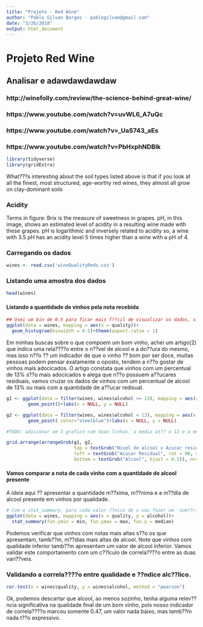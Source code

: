 ```yaml
---
title: "Projeto - Red Wine"
author: "Pablo Gilvan Borges - pablogilvan@gmail.com"
date: "3/26/2018"
output: html_document
---
```

# Projeto Red Wine 
## Analisar e adawdawdawdaw
### http://winefolly.com/review/the-science-behind-great-wine/
### https://www.youtube.com/watch?v=uvWL6_A7uQc
### https://www.youtube.com/watch?v=_UaS743_aEs
### https://www.youtube.com/watch?v=PbHxphNDBlk

```r
library(tidyverse)
library(gridExtra)
```


What???s interesting about the soil types listed above is that if you look at all the finest, most structured, age-worthy red wines, they almost all grow on clay-dominant soils 

### Acidity

Terms in figure: Brix is the measure of sweetness in grapes. pH, in this image, shows an estimated level of acidity in a resulting wine made with these grapes. pH is logarithmic and inversely related to acidity so, a wine with 3.5 pH has an acidity level 5 times higher than a wine with a pH of 4.

### Carregando os dados
```r
wines <- read.csv('wineQualityReds.csv')
```

### Listando uma amostra dos dados
```r
head(wines)
```

#### Listando a quantidade de vinhos pela nota recebida
```r
## Usei um bin de 0.5 para ficar mais f??cil de visualizar os dados, visto que com bin 1 n??o ficava t??o claro.
ggplot(data = wines, mapping = aes(x = quality))+
  geom_histogram(binwidth = 0.5)+theme(aspect.ratio = 1)
```

Em minhas buscas sobre o que compoem um bom vinho, achei um artigo(2) que indica uma rela????o entre o n??vel de alcool e a do??ura do mesmo, mas isso n??o ?? um indicador de que o vinho ?? bom por ser doce, muitas pessoas podem pensar exatamente o oposto, tendem a n??o gostar de vinhos mais adocicados.
O artigo constata que vinhos com um percentual de 13% s??o mais adocicados e alega que n??o possuem a??ucares residuais, vamos cruzar os dados de vinhos com um percentual de alcool de 13% ou mais com a quantidade de a??ucar redisual.
```r
g1 <- ggplot(data = filter(wines, wines$alcohol >= 13), mapping = aes(x = alcohol, y = residual.sugar))+
        geom_point()+labs(x = NULL, y = NULL)

g2 <- ggplot(data = filter(wines, wines$alcohol < 13), mapping = aes(x = alcohol, y = residual.sugar))+
        geom_point( color="steelblue")+labs(x = NULL, y = NULL)

#TODO: adicionar um 3 grafico com duas linhas, a media at?? o 13 e a media 

grid.arrange(arrangeGrob(g1, g2, 
                         top = textGrob("Nivel de alcool x Acucar residual", vjust = 1),
                         left = textGrob("Acucar Residual", rot = 90, vjust = 0.5),
                         bottom = textGrob("Alcool", hjust = 0.5)), nrow=1)
```



#### Vamos comparar a nota de cada vinho com a quantidade de alcool presente
A ideia aqui ?? apresentar a quantidade m??xima, m??nima e a m??dia de alcool presente
em vinhos por qualidade.
```r

# Com o stat_summary, para cada valor ??nico de x vou fazer um 'sum??rio' em y.
ggplot(data = wines, mapping = aes(x = quality, y = alcohol))+
  stat_summary(fun.ymin = min, fun.ymax = max, fun.y = median)
```

Podemos verificar que vinhos com notas mais altas s??o os que apresentam, tamb??m, m??dias mais altas de alcool.
Note que vinhos com qualidade inferior tamb??m apresentam um valor de alcool inferior.
Vamos validar este comportamento com um c??lculo de correla????o entre as duas vari??veis.

### Validando a correla????o entre qualidade e ??ndice alc??lico.
```r
cor.test(x = wines$quality, y = wines$alcohol, method = "pearson")
```

Ok, podemos descartar que alcool, ao menos sozinho, tenha alguma relev??ncia significativa na qualidade final de um bom vinho, pois nosso indicador de correla????o marcou somente 0.47, um valor nada baixo, mas tamb??m nada t??o expressivo.






